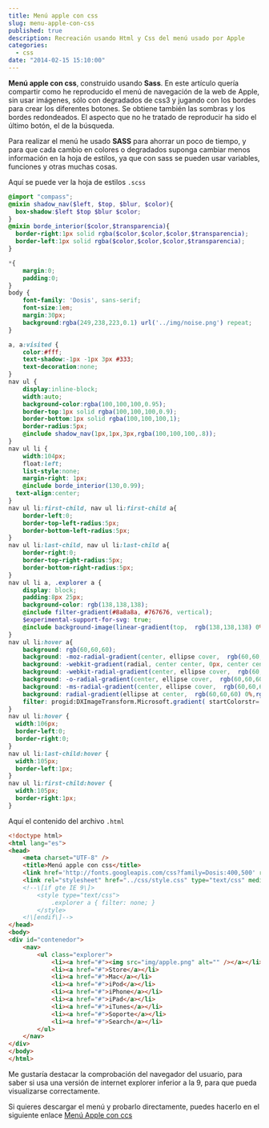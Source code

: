 ---
title: Menú apple con css
slug: menu-apple-con-css
published: true
description: Recreación usando Html y Css del menú usado por Apple
categories:
  - css
date: "2014-02-15 15:10:00"
---

**Menú apple con css**, construido usando **Sass**. En este artículo quería compartir como he reproducido el menú de navegación de la web de Apple, sin usar imágenes, sólo con degradados de css3 y jugando con los bordes para crear los diferentes botones. Se obtiene también las sombras y los bordes redondeados. El aspecto que no he tratado de reproducir ha sido el último botón, el de la búsqueda.

Para realizar el menú he usado **SASS** para ahorrar un poco de tiempo, y para que cada cambio en colores o degradados suponga cambiar menos información en la hoja de estilos, ya que con sass se pueden usar variables, funciones y otras muchas cosas.

Aquí se puede ver la hoja de estilos <code>.scss</code>

```scss
@import "compass";
@mixin shadow_nav($left, $top, $blur, $color){
  box-shadow:$left $top $blur $color;
}
@mixin borde_interior($color,$transparencia){
  border-right:1px solid rgba($color,$color,$color,$transparencia);
  border-left:1px solid rgba($color,$color,$color,$transparencia);
}

*{
	margin:0;
	padding:0;	
}
body {
	font-family: 'Dosis', sans-serif;
	font-size:1em;
	margin:30px;
	background:rgba(249,238,223,0.1) url('../img/noise.png') repeat;
}

a, a:visited {
	color:#fff;
	text-shadow:-1px -1px 3px #333;
	text-decoration:none;
}
nav ul {
	display:inline-block;
	width:auto;
	background-color:rgba(100,100,100,0.95);
	border-top:1px solid rgba(100,100,100,0.9);
	border-bottom:1px solid rgba(100,100,100,1);
	border-radius:5px;
	@include shadow_nav(1px,1px,3px,rgba(100,100,100,.8));
}
nav ul li {
	width:104px;
	float:left;
	list-style:none;
	margin-right: 1px;
	@include borde_interior(130,0.99);
  text-align:center;
}
nav ul li:first-child, nav ul li:first-child a{
	border-left:0;
	border-top-left-radius:5px;
	border-bottom-left-radius:5px;
}
nav ul li:last-child, nav ul li:last-child a{
	border-right:0;
	border-top-right-radius:5px;
	border-bottom-right-radius:5px;
}
nav ul li a, .explorer a {
	display: block;
	padding:8px 25px;
	background-color: rgb(138,138,138);
	@include filter-gradient(#8a8a8a, #767676, vertical);
	$experimental-support-for-svg: true;
	@include background-image(linear-gradient(top,  rgb(138,138,138) 0%,rgb(138,138,138) 3%,rgb(120,120,120) 24%,rgb(111,111,111) 48%,rgb(93,93,93) 52%,rgb(97,97,97) 73%,rgb(109,109,109) 91%,rgb(118,118,118) 100%));
}
nav ul li:hover a{
	background: rgb(60,60,60);
	background: -moz-radial-gradient(center, ellipse cover,  rgb(60,60,60) 0%, rgb(60,60,60) 20%, rgb(71,71,71) 64%, rgb(102,102,102) 100%);
	background: -webkit-gradient(radial, center center, 0px, center center, 100%, color-stop(0%,rgb(60,60,60)), color-stop(20%,rgb(60,60,60)), color-stop(64%,rgb(71,71,71)), color-stop(100%,rgb(102,102,102)));
	background: -webkit-radial-gradient(center, ellipse cover,  rgb(60,60,60) 0%,rgb(60,60,60) 20%,rgb(71,71,71) 64%,rgb(102,102,102) 100%);
	background: -o-radial-gradient(center, ellipse cover,  rgb(60,60,60) 0%,rgb(60,60,60) 20%,rgb(71,71,71) 64%,rgb(102,102,102) 100%);
	background: -ms-radial-gradient(center, ellipse cover,  rgb(60,60,60) 0%,rgb(60,60,60) 20%,rgb(71,71,71) 64%,rgb(102,102,102) 100%);
	background: radial-gradient(ellipse at center,  rgb(60,60,60) 0%,rgb(60,60,60) 20%,rgb(71,71,71) 64%,rgb(102,102,102) 100%);
	filter: progid:DXImageTransform.Microsoft.gradient( startColorstr='#3c3c3c', endColorstr='#666666',GradientType=1 );
}
nav ul li:hover {
  width:106px;
  border-left:0;
  border-right:0;
}
nav ul li:last-child:hover {
  width:105px;
  border-left:1px;
}
nav ul li:first-child:hover {
  width:105px;
  border-right:1px;
}
```

Aquí el contenido del archivo <code>.html</code>

```html
<!doctype html>
<html lang="es">
<head>
	<meta charset="UTF-8" />
	<title>Menú apple con css</title>
	<link href='http://fonts.googleapis.com/css?family=Dosis:400,500' rel='stylesheet' type='text/css'>
	<link rel="stylesheet" href="../css/style.css" type="text/css" media="screen" title="no title" charset="utf-8"/>
	<!--\[if gte IE 9\]>
		<style type="text/css">
			.explorer a { filter: none; }
		</style>
	<!\[endif\]-->	
</head>
<body>
<div id="contenedor">
	<nav>
		<ul class="explorer">
			<li><a href="#"><img src="img/apple.png" alt="" /></a></li>
			<li><a href="#">Store</a></li>
			<li><a href="#">Mac</a></li>
			<li><a href="#">iPod</a></li>
			<li><a href="#">iPhone</a></li>
			<li><a href="#">iPad</a></li>
			<li><a href="#">iTunes</a></li>
			<li><a href="#">Soporte</a></li>
			<li><a href="#">Search</a></li>
		</ul>
	</nav>
</div>
</body>
</html>
```

Me gustaría destacar la comprobación del navegador del usuario, para saber si usa una versión de internet explorer inferior a la 9, para que pueda visualizarse correctamente.

Si quieres descargar el menú y probarlo directamente, puedes hacerlo en el siguiente enlace <a href="https://dl.dropboxusercontent.com/u/12043780/ivanalbizu.eu/menu_apple_con_css.zip" target="_blank">Menú Apple con ccs</a>
